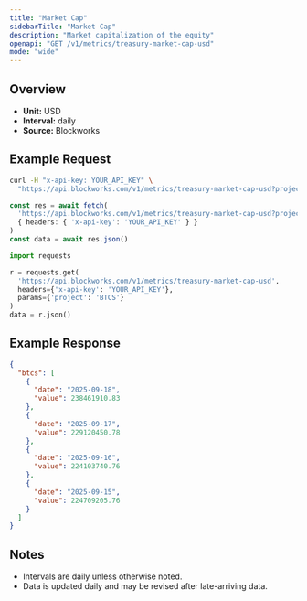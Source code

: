 ```yaml
---
title: "Market Cap"
sidebarTitle: "Market Cap"
description: "Market capitalization of the equity"
openapi: "GET /v1/metrics/treasury-market-cap-usd"
mode: "wide"
---
```


## Overview

- **Unit:** USD
- **Interval:** daily
- **Source:** Blockworks

## Example Request

<CodeGroup>

```bash cURL
curl -H "x-api-key: YOUR_API_KEY" \
  "https://api.blockworks.com/v1/metrics/treasury-market-cap-usd?project=BTCS"
```

```typescript TypeScript
const res = await fetch(
  'https://api.blockworks.com/v1/metrics/treasury-market-cap-usd?project=BTCS',
  { headers: { 'x-api-key': 'YOUR_API_KEY' } }
)
const data = await res.json()
```

```python Python
import requests

r = requests.get(
  'https://api.blockworks.com/v1/metrics/treasury-market-cap-usd',
  headers={'x-api-key': 'YOUR_API_KEY'},
  params={'project': 'BTCS'}
)
data = r.json()
```

</CodeGroup>

## Example Response

```json
{
  "btcs": [
    {
      "date": "2025-09-18",
      "value": 238461910.83
    },
    {
      "date": "2025-09-17",
      "value": 229120450.78
    },
    {
      "date": "2025-09-16",
      "value": 224103740.76
    },
    {
      "date": "2025-09-15",
      "value": 224709205.76
    }
  ]
}
```

## Notes
- Intervals are daily unless otherwise noted.
- Data is updated daily and may be revised after late-arriving data.